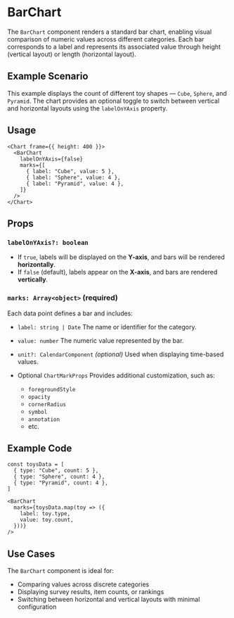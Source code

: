 # BarChart 
        
The `BarChart` component renders a standard bar chart, enabling visual comparison of numeric values across different categories. Each bar corresponds to a label and represents its associated value through height (vertical layout) or length (horizontal layout).

## Example Scenario

This example displays the count of different toy shapes — `Cube`, `Sphere`, and `Pyramid`. The chart provides an optional toggle to switch between vertical and horizontal layouts using the `labelOnYAxis` property.

## Usage

```tsx
<Chart frame={{ height: 400 }}>
  <BarChart
    labelOnYAxis={false}
    marks={[
      { label: "Cube", value: 5 },
      { label: "Sphere", value: 4 },
      { label: "Pyramid", value: 4 },
    ]}
  />
</Chart>
```

## Props

### `labelOnYAxis?: boolean`

* If `true`, labels will be displayed on the **Y-axis**, and bars will be rendered **horizontally**.
* If `false` (default), labels appear on the **X-axis**, and bars are rendered **vertically**.

### `marks: Array<object>` **(required)**

Each data point defines a bar and includes:

* `label: string | Date`
  The name or identifier for the category.

* `value: number`
  The numeric value represented by the bar.

* `unit?: CalendarComponent` *(optional)*
  Used when displaying time-based values.

* Optional `ChartMarkProps`
  Provides additional customization, such as:

  * `foregroundStyle`
  * `opacity`
  * `cornerRadius`
  * `symbol`
  * `annotation`
  * etc.

## Example Code

```tsx
const toysData = [
  { type: "Cube", count: 5 },
  { type: "Sphere", count: 4 },
  { type: "Pyramid", count: 4 },
]

<BarChart
  marks={toysData.map(toy => ({
    label: toy.type,
    value: toy.count,
  }))}
/>
```

## Use Cases

The `BarChart` component is ideal for:

* Comparing values across discrete categories
* Displaying survey results, item counts, or rankings
* Switching between horizontal and vertical layouts with minimal configuration
